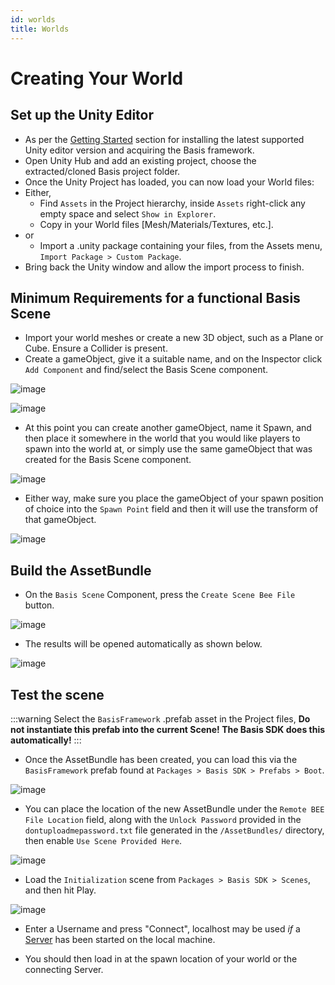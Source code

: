 ---
id: worlds
title: Worlds
---

# Creating Your World
## Set up the Unity Editor
- As per the [Getting Started](/docs/getting-started#installing-unity) section for installing the latest supported Unity editor version and acquiring the Basis framework.
- Open Unity Hub and add an existing project, choose the extracted/cloned Basis project folder.
- Once the Unity Project has loaded, you can now load your World files:
- Either,
  - Find `Assets` in the Project hierarchy, inside `Assets` right-click any empty space and select `Show in Explorer`.
  - Copy in your World files [Mesh/Materials/Textures, etc.].
- or
  - Import a .unity package containing your files, from the Assets menu, `Import Package > Custom Package`.
- Bring back the Unity window and allow the import process to finish.

## Minimum Requirements for a functional Basis Scene
- Import your world meshes or create a new 3D object, such as a Plane or Cube. Ensure a Collider is present.
- Create a gameObject, give it a suitable name, and on the Inspector click `Add Component` and find/select the Basis Scene component.

![image](..\static\img\worlds\1.png)

![image](..\static\img\worlds\2.png)

- At this point you can create another gameObject, name it Spawn, and then place it somewhere in the world that you would like players to spawn into the world at, or simply use the same gameObject that was created for the Basis Scene component.

![image](..\static\img\worlds\3.png)

- Either way, make sure you place the gameObject of your spawn position of choice into the `Spawn Point` field and then it will use the transform of that gameObject.

![image](..\static\img\worlds\4.png)

## Build the AssetBundle
- On the `Basis Scene` Component, press the `Create Scene Bee File` button.

![image](..\static\img\worlds\5.png)

- The results will be opened automatically as shown below.

![image](..\static\img\worlds\6.png)

## Test the scene
:::warning
Select the `BasisFramework` .prefab asset in the Project files, **Do not instantiate this prefab into the current Scene! The Basis SDK does this automatically!**
:::

- Once the AssetBundle has been created, you can load this via the `BasisFramework` prefab found at `Packages > Basis SDK > Prefabs > Boot`.

![image](..\static\img\worlds\7.png)

- You can place the location of the new AssetBundle under the `Remote BEE File Location` field, along with the `Unlock Password` provided in the `dontuploadmepassword.txt` file generated in the `/AssetBundles/` directory, then enable `Use Scene Provided Here`.

![image](..\static\img\worlds\8.png)

- Load the `Initialization` scene from `Packages > Basis SDK > Scenes`, and then hit Play.

![image](..\static\img\worlds\9.png)

- Enter a Username and press "Connect", localhost may be used *if* a [Server](/docs/server-setup#introduction) has been started on the local machine.

- You should then load in at the spawn location of your world or the connecting Server.
